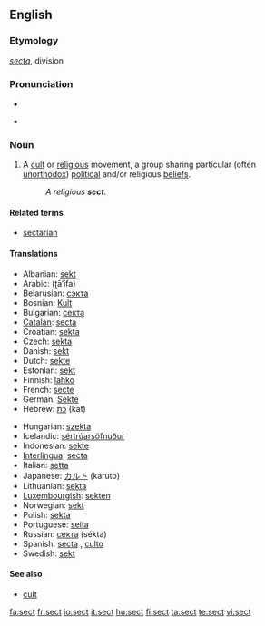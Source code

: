 {{wikipedia}}
==English==

===Etymology===
{{L.}} ''[[secta]]'', division

===Pronunciation===
* {{audio|en-us-sect.ogg|Audio (US)}}

* {{rhymes|ɛkt}}

===Noun===
{{en-noun}}

# A [[cult]] or [[religious]] movement, a group sharing particular (often [[unorthodox]]) [[political]] and/or religious [[beliefs]].
#: ''A religious '''sect'''.''

====Related terms====
* [[sectarian]]

====Translations====
{{top}}
* Albanian: [[sekt]] {{m}}
* Arabic: {{Arab|[[طائفة]]}} (ʈā’ifa) {{f}}
* Belarusian: [[сэкта]] {{f}}
* Bosnian: [[Kult]] {{m}}
* Bulgarian: [[секта]] {{f}}
* [[Catalan]]: [[secta]] {{f}}
* Croatian: [[sekta]] {{f}}
* Czech: [[sekta]] {{f}}
* Danish: [[sekt]] {{g|Danish}}
* Dutch: [[sekte]] {{f}}
* Estonian: [[sekt]]
* Finnish: [[lahko]] {{italbrac|religious}}
* French: [[secte]] {{f}}
* German: [[Sekte]] {{f}}
* Hebrew: [[כת]] (kat) {{f}}
{{mid}}
* Hungarian: [[szekta]]
* Icelandic: [[sértrúarsöfnuður]] {{m}}
* Indonesian: [[sekte]]
* [[Interlingua]]: [[secta]]
* Italian: [[setta]] {{f}}
* Japanese: [[カルト]] (karuto)
* Lithuanian: [[sekta]] {{f}}
* [[Luxembourgish]]: [[sekten]]
* Norwegian: [[sekt]] {{m}}
* Polish: [[sekta]] {{f}}
* Portuguese: [[seita]] {{f}}
* Russian: [[секта]] (sékta) {{f}}
* Spanish: [[secta]] {{f}}, [[culto]] {{m}}
* Swedish: [[sekt]] {{c}}
{{bottom}}

====See also====
* [[cult]]

[[fa:sect]]
[[fr:sect]]
[[io:sect]]
[[it:sect]]
[[hu:sect]]
[[fi:sect]]
[[ta:sect]]
[[te:sect]]
[[vi:sect]]
